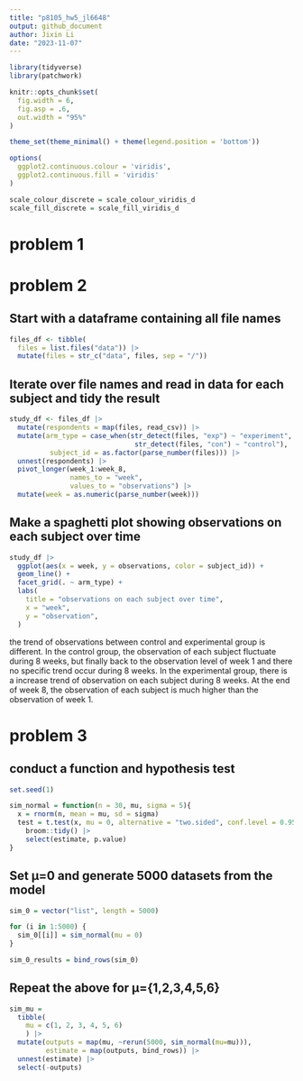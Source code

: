 ```yaml
---
title: "p8105_hw5_jl6648"
output: github_document
author: Jixin Li
date: "2023-11-07"
---
```


```r
library(tidyverse)
library(patchwork)

knitr::opts_chunk$set(
  fig.width = 6,
  fig.asp = .6,
  out.width = "95%"
)

theme_set(theme_minimal() + theme(legend.position = 'bottom'))

options(
  ggplot2.continuous.colour = 'viridis',
  ggplot2.continuous.fill = 'viridis'
)

scale_colour_discrete = scale_colour_viridis_d
scale_fill_discrete = scale_fill_viridis_d
```

# problem 1


# problem 2

## Start with a dataframe containing all file names
```r
files_df <- tibble(
  files = list.files("data")) |>
  mutate(files = str_c("data", files, sep = "/"))
```

## Iterate over file names and read in data for each subject and tidy the result
```r
study_df <- files_df |>
  mutate(respondents = map(files, read_csv)) |>
  mutate(arm_type = case_when(str_detect(files, "exp") ~ "experiment",
                               str_detect(files, "con") ~ "control"),
          subject_id = as.factor(parse_number(files))) |>
  unnest(respondents) |>
  pivot_longer(week_1:week_8, 
               names_to = "week", 
               values_to = "observations") |>
  mutate(week = as.numeric(parse_number(week)))
```

## Make a spaghetti plot showing observations on each subject over time
```r
study_df |>
  ggplot(aes(x = week, y = observations, color = subject_id)) +
  geom_line() +
  facet_grid(. ~ arm_type) +
  labs(
    title = "observations on each subject over time",
    x = "week",
    y = "observation",
  )
```

the trend of observations between control and experimental group is different. In the control group, the observation of each subject fluctuate during 8 weeks, but finally back to the observation level of week 1 and there no specific trend occur during 8 weeks. In the experimental group, there is a increase trend of observation on each subject during 8 weeks. At the end of week 8, the observation of each subject is much higher than the observation of week 1. 

# problem 3

## conduct a function and hypothesis test
```r
set.seed(1)

sim_normal = function(n = 30, mu, sigma = 5){
  x = rnorm(n, mean = mu, sd = sigma)
  test = t.test(x, mu = 0, alternative = "two.sided", conf.level = 0.95) |>
    broom::tidy() |>
    select(estimate, p.value)
}
```

## Set μ=0 and generate 5000 datasets from the model
```r
sim_0 = vector("list", length = 5000)

for (i in 1:5000) {
  sim_0[[i]] = sim_normal(mu = 0)
}

sim_0_results = bind_rows(sim_0)
```

## Repeat the above for μ={1,2,3,4,5,6}
```r
sim_mu = 
  tibble(
    mu = c(1, 2, 3, 4, 5, 6)
    ) |>
  mutate(outputs = map(mu, ~rerun(5000, sim_normal(mu=mu))),
         estimate = map(outputs, bind_rows)) |>
  unnest(estimate) |>
  select(-outputs)
```

